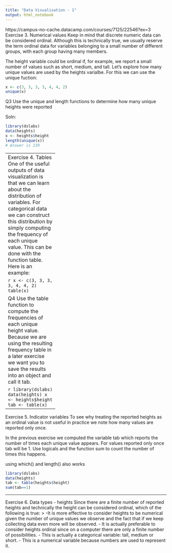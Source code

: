 ```yaml
---
title: "Data Visualisation - 1"
output: html_notebook
---
```


https://campus-no-cache.datacamp.com/courses/7125/22546?ex=3
Exercise 3. Numerical values
Keep in mind that discrete numeric data can be considered ordinal. Although this is technically true, we usually reserve the term ordinal data for variables belonging to a small number of different groups, with each group having many members.

The height variable could be ordinal if, for example, we report a small number of values such as short, medium, and tall. Let's explore how many unique values are used by the heights varialbe. For this we can use the unique fuction:

```r
x <- c(3, 3, 3, 3, 4, 4, 2)
unique(x)
```

Q3 Use the unique and length functions to determine how many unique heights were reported

Soln:

```r
library(dslabs)
data(heights)
x <- heights$height
length(unique(x))
# Answer is 139
```

---------------------
Exercise 4. Tables
One of the useful outputs of data visualization is that we can learn about the distribution of variables. For categorical data we can construct this distribution by simply computing the frequency of each unique value. This can be done with the function table. Here is an example:

```r
x <- c(3, 3, 3, 3, 4, 4, 2)
table(x)
```

Q4 Use the table function to compute the frequencies of each unique height value. Because we are using the resulting frequency table in a later exercise we want you to save the results into an object and call it tab.

```r
library(dslabs)
data(heights)
x <- heights$height
tab <- table(x)
```
--------------------

Exercise 5. Indicator variables
To see why treating the reported heights as an ordinal value is not useful in practice we note how many values are reported only once.

In the previous exercise we computed the variable tab which reports the number of times each unique value appears. For values reported only once tab will be 1. Use logicals and the function sum to count the number of times this happens.

using which() and length() also works

```r
library(dslabs)
data(heights)
tab <- table(heights$height)
sum(tab==1)

```

-------------------

Exercise 6. Data types - heights
Since there are a finite number of reported heights and technically the height can be considered ordinal, which of the following is true:
> -It is more effective to consider heights to be numerical given the number of unique values we observe and the fact that if we keep collecting data even more will be observed.
- It is actually preferable to consider heights ordinal since on a computer there are only a finite number of possibilities.
- This is actually a categorical variable: tall, medium or short.
- This is a numerical variable because numbers are used to represent it.

